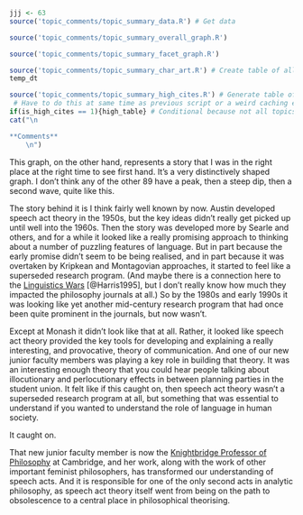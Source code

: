 ```r
jjj <- 63
source('topic_comments/topic_summary_data.R') # Get data
```

```r
source('topic_comments/topic_summary_overall_graph.R')
```

```r
source('topic_comments/topic_summary_facet_graph.R')
```

```r
source('topic_comments/topic_summary_char_art.R') # Create table of all articles in topic
temp_dt
```

```r
source('topic_comments/topic_summary_high_cites.R') # Generate table of highly cited articles. 
 # Have to do this at same time as previous script or a weird caching error occurs.
if(is_high_cites == 1){high_table} # Conditional because not all topics have high cites
cat("\n

**Comments**
	\n")
```

This graph, on the other hand, represents a story that I was in the right place at the right time to see first hand. It's a very distinctively shaped graph. I don't think any of the other 89 have a peak, then a steep dip, then a second wave, quite like this.

The story behind it is I think fairly well known by now. Austin developed speech act theory in the 1950s, but the key ideas didn't really get picked up until well into the 1960s. Then the story was developed more by Searle and others, and for a while it looked like a really promising approach to thinking about a number of puzzling features of language. But in part because the early promise didn't seem to be being realised, and in part because it was overtaken by Kripkean and Montagovian approaches, it started to feel like a superseded research program. (And maybe there is a connection here to the [Linguistics Wars](https://en.wikipedia.org/wiki/Linguistics_wars) [@Harris1995], but I don't really know how much they impacted the philosophy journals at all.) So by the 1980s and early 1990s it was looking like yet another mid-century research program that had once been quite prominent in the journals, but now wasn't.

Except at Monash it didn't look like that at all. Rather, it looked like speech act theory provided the key tools for developing and explaining a really interesting, and provocative, theory of communication. And one of our new junior faculty members was playing a key role in building that theory. It was an interesting enough theory that you could hear people talking about illocutionary and perlocutionary effects in between planning parties in the student union. It felt like if this caught on, then speech act theory wasn't a superseded research program at all, but something that was essential to understand if you wanted to understand the role of language in human society.

It caught on.

That new junior faculty member is now the [Knightbridge Professor of Philosophy](https://www.newn.cam.ac.uk/person/professor-rae-langton/) at Cambridge, and her work, along with the work of other important feminist philosophers, has transformed our understanding of speech acts. And it is responsible for one of the only second acts in analytic philosophy, as speech act theory itself went from being on the path to obsolescence to a central place in philosophical theorising.